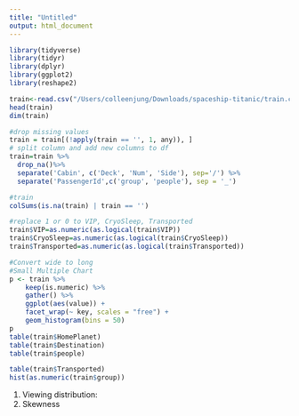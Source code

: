 ```yaml
---
title: "Untitled"
output: html_document
---
```

```r
library(tidyverse)
library(tidyr)
library(dplyr)
library(ggplot2)
library(reshape2)
```
```r
train<-read.csv("/Users/colleenjung/Downloads/spaceship-titanic/train.csv")
head(train)
dim(train)
```
```r
#drop missing values
train = train[(!apply(train == '', 1, any)), ]
# split column and add new columns to df
train=train %>% 
  drop_na()%>%
  separate('Cabin', c('Deck', 'Num', 'Side'), sep='/') %>%
  separate('PassengerId',c('group', 'people'), sep = '_') 

#train
colSums(is.na(train) | train == '')

#replace 1 or 0 to VIP, CryoSleep, Transported
train$VIP=as.numeric(as.logical(train$VIP))
train$CryoSleep=as.numeric(as.logical(train$CryoSleep))
train$Transported=as.numeric(as.logical(train$Transported))
```

```r
#Convert wide to long
#Small Multiple Chart
p <- train %>% 
    keep(is.numeric) %>%
    gather() %>% 
    ggplot(aes(value)) +
    facet_wrap(~ key, scales = "free") +
    geom_histogram(bins = 50) 
p
table(train$HomePlanet)
table(train$Destination)
table(train$people)

table(train$Transported)
hist(as.numeric(train$group))
```
1. Viewing distribution:
2. Skewness

